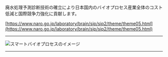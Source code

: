 
廃水処理予測診断技術の確立により日本国内のバイオプロセス産業全体のコスト低減と国際競争力強化に貢献します。

[https://www.naro.go.jp/laboratory/brain/sip/sip2/theme/theme05.html](https://www.naro.go.jp/laboratory/brain/sip/sip2/theme/theme05.html)

---

<Image
  src="/group3D_01.png"
  alt="スマートバイオプロセスのイメージ"
  width={834}
  height={490}
  priority
/>

---
